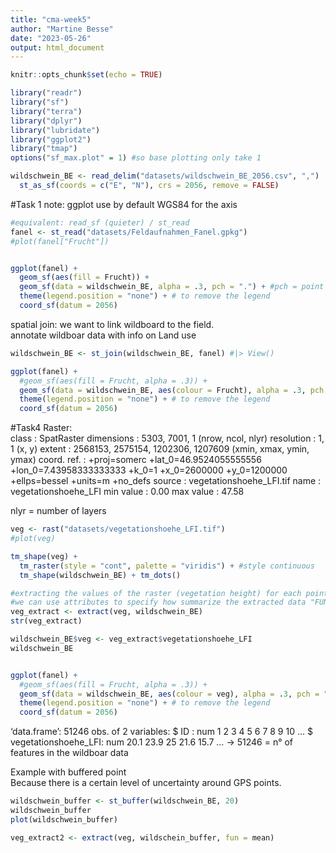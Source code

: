 ```yaml
---
title: "cma-week5"
author: "Martine Besse"
date: "2023-05-26"
output: html_document
---
```


```r
knitr::opts_chunk$set(echo = TRUE)
```

```r
library("readr")
library("sf")
library("terra")
library("dplyr")
library("lubridate")
library("ggplot2")
library("tmap")
options("sf_max.plot" = 1) #so base plotting only take 1

wildschwein_BE <- read_delim("datasets/wildschwein_BE_2056.csv", ",") |>
  st_as_sf(coords = c("E", "N"), crs = 2056, remove = FALSE)
```

#Task 1
note: ggplot use by default WGS84 for the axis  
```r
#equivalent: read_sf (quieter) / st_read
fanel <- st_read("datasets/Feldaufnahmen_Fanel.gpkg")
#plot(fanel["Frucht"])


ggplot(fanel) +
  geom_sf(aes(fill = Frucht)) +
  geom_sf(data = wildschwein_BE, alpha = .3, pch = ".") + #pch = point type
  theme(legend.position = "none") + # to remove the legend
  coord_sf(datum = 2056)
```

spatial join: we want to link wildboard to the field.  
annotate wildboar data with info on Land use
```r
wildschwein_BE <- st_join(wildschwein_BE, fanel) #|> View()

ggplot(fanel) +
  #geom_sf(aes(fill = Frucht, alpha = .3)) +
  geom_sf(data = wildschwein_BE, aes(colour = Frucht), alpha = .3, pch = ".") + #pch = point type
  theme(legend.position = "none") + # to remove the legend
  coord_sf(datum = 2056)


```

#Task4
Raster:  
class       : SpatRaster 
dimensions  : 5303, 7001, 1  (nrow, ncol, nlyr)
resolution  : 1, 1  (x, y)
extent      : 2568153, 2575154, 1202306, 1207609  (xmin, xmax, ymin, ymax)
coord. ref. : +proj=somerc +lat_0=46.9524055555556 +lon_0=7.43958333333333 +k_0=1 +x_0=2600000 +y_0=1200000 +ellps=bessel +units=m +no_defs 
source      : vegetationshoehe_LFI.tif 
name        : vegetationshoehe_LFI 
min value   :                 0.00 
max value   :                47.58 

nlyr = number of layers  

```r
veg <- rast("datasets/vegetationshoehe_LFI.tif") 
#plot(veg)

tm_shape(veg) +
  tm_raster(style = "cont", palette = "viridis") + #style continuous
  tm_shape(wildschwein_BE) + tm_dots()

#extracting the values of the raster (vegetation height) for each point
#we can use attributes to specify how summarize the extracted data "FUN"
veg_extract <- extract(veg, wildschwein_BE)
str(veg_extract)

wildschwein_BE$veg <- veg_extract$vegetationshoehe_LFI
wildschwein_BE


ggplot(fanel) +
  #geom_sf(aes(fill = Frucht, alpha = .3)) +
  geom_sf(data = wildschwein_BE, aes(colour = veg), alpha = .3, pch = ".") + #pch = point type
  theme(legend.position = "none") + # to remove the legend
  coord_sf(datum = 2056)
```

'data.frame':	51246 obs. of  2 variables:
 $ ID                  : num  1 2 3 4 5 6 7 8 9 10 ...
 $ vegetationshoehe_LFI: num  20.1 23.9 25 21.6 15.7 ...
 ->  51246 = n° of features in the wildboar data
 
 
 
 Example with buffered point  
 Because there is a certain level of uncertainty around GPS points.  
```r
wildschwein_buffer <- st_buffer(wildschwein_BE, 20)
wildschwein_buffer
plot(wildschwein_buffer)

veg_extract2 <- extract(veg, wildschein_buffer, fun = mean)

```
 
